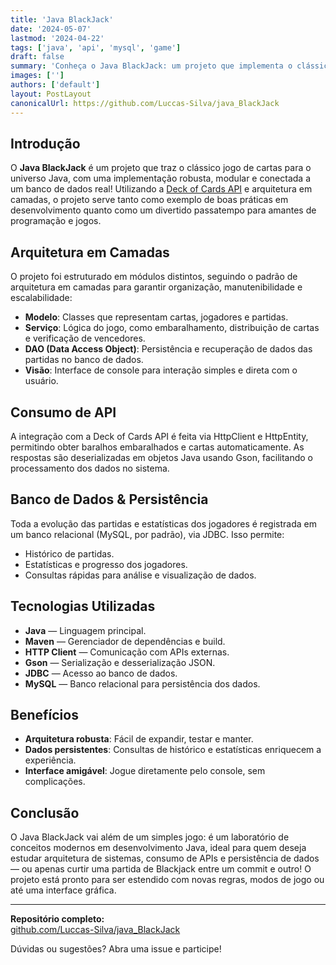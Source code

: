 ```yaml
---
title: 'Java BlackJack'
date: '2024-05-07'
lastmod: '2024-04-22'
tags: ['java', 'api', 'mysql', 'game']
draft: false
summary: 'Conheça o Java BlackJack: um projeto que implementa o clássico jogo de cartas com consumo de API, banco de dados relacional, arquitetura robusta em camadas e interface de console amigável.'
images: ['']
authors: ['default']
layout: PostLayout
canonicalUrl: https://github.com/Luccas-Silva/java_BlackJack
---
```


## Introdução

O **Java BlackJack** é um projeto que traz o clássico jogo de cartas para o universo Java, com uma implementação robusta, modular e conectada a um banco de dados real! Utilizando a [Deck of Cards API](https://www.deckofcardsapi.com/) e arquitetura em camadas, o projeto serve tanto como exemplo de boas práticas em desenvolvimento quanto como um divertido passatempo para amantes de programação e jogos.

<TOCInline toc={props.toc} exclude="Introdução" />

## Arquitetura em Camadas

O projeto foi estruturado em módulos distintos, seguindo o padrão de arquitetura em camadas para garantir organização, manutenibilidade e escalabilidade:

- **Modelo**: Classes que representam cartas, jogadores e partidas.
- **Serviço**: Lógica do jogo, como embaralhamento, distribuição de cartas e verificação de vencedores.
- **DAO (Data Access Object)**: Persistência e recuperação de dados das partidas no banco de dados.
- **Visão**: Interface de console para interação simples e direta com o usuário.

## Consumo de API

A integração com a Deck of Cards API é feita via HttpClient e HttpEntity, permitindo obter baralhos embaralhados e cartas automaticamente. As respostas são deserializadas em objetos Java usando Gson, facilitando o processamento dos dados no sistema.

## Banco de Dados & Persistência

Toda a evolução das partidas e estatísticas dos jogadores é registrada em um banco relacional (MySQL, por padrão), via JDBC. Isso permite:

- Histórico de partidas.
- Estatísticas e progresso dos jogadores.
- Consultas rápidas para análise e visualização de dados.

## Tecnologias Utilizadas

- **Java** — Linguagem principal.
- **Maven** — Gerenciador de dependências e build.
- **HTTP Client** — Comunicação com APIs externas.
- **Gson** — Serialização e desserialização JSON.
- **JDBC** — Acesso ao banco de dados.
- **MySQL** — Banco relacional para persistência dos dados.

## Benefícios

- **Arquitetura robusta**: Fácil de expandir, testar e manter.
- **Dados persistentes**: Consultas de histórico e estatísticas enriquecem a experiência.
- **Interface amigável**: Jogue diretamente pelo console, sem complicações.

## Conclusão

O Java BlackJack vai além de um simples jogo: é um laboratório de conceitos modernos em desenvolvimento Java, ideal para quem deseja estudar arquitetura de sistemas, consumo de APIs e persistência de dados — ou apenas curtir uma partida de Blackjack entre um commit e outro! O projeto está pronto para ser estendido com novas regras, modos de jogo ou até uma interface gráfica.

---

**Repositório completo:**  
[github.com/Luccas-Silva/java_BlackJack](https://github.com/Luccas-Silva/java_BlackJack)

Dúvidas ou sugestões? Abra uma issue e participe!
